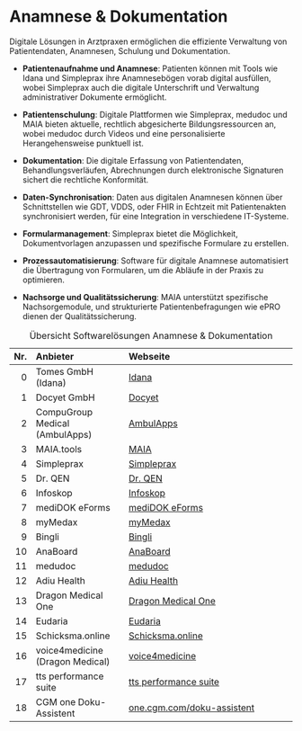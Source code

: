 # Anamnese & Dokumentation

Digitale Lösungen in Arztpraxen ermöglichen die effiziente Verwaltung von Patientendaten, Anamnesen, Schulung und Dokumentation.

- **Patientenaufnahme und Anamnese**: Patienten können mit Tools wie Idana und Simpleprax ihre Anamnesebögen vorab digital ausfüllen, wobei Simpleprax auch die digitale Unterschrift und Verwaltung administrativer Dokumente ermöglicht.
  
- **Patientenschulung**: Digitale Plattformen wie Simpleprax, medudoc und MAIA bieten aktuelle, rechtlich abgesicherte Bildungsressourcen an, wobei medudoc durch Videos und eine personalisierte Herangehensweise punktuell ist.

- **Dokumentation**: Die digitale Erfassung von Patientendaten, Behandlungsverläufen, Abrechnungen durch elektronische Signaturen sichert die rechtliche Konformität.

- **Daten-Synchronisation**: Daten aus digitalen Anamnesen können über Schnittstellen wie GDT, VDDS, oder FHIR in Echtzeit mit Patientenakten synchronisiert werden, für eine Integration in verschiedene IT-Systeme.

- **Formularmanagement**: Simpleprax bietet die Möglichkeit, Dokumentvorlagen anzupassen und spezifische Formulare zu erstellen.

- **Prozessautomatisierung**: Software für digitale Anamnese automatisiert die Übertragung von Formularen, um die Abläufe in der Praxis zu optimieren.

- **Nachsorge und Qualitätssicherung**: MAIA unterstützt spezifische Nachsorgemodule, und strukturierte Patientenbefragungen wie ePRO dienen der Qualitätssicherung.

| Nr. | Anbieter                            | Webseite                                                           |
|----:|:------------------------------------|:-------------------------------------------------------------------|
|  0  | Tomes GmbH (Idana)                  | [Idana](https://www.idana.com)                                     |
|  1  | Docyet GmbH                         | [Docyet](https://www.docyet.com)                                   |
|  2  | CompuGroup Medical (AmbulApps)      | [AmbulApps](https://www.cgm.com/deu_de/produkte/praxissoftware/ambulapps.html) |
|  3  | MAIA.tools                          | [MAIA](https://www.maia.tools)                                     |
|  4  | Simpleprax                          | [Simpleprax](https://www.simpleprax.de)                            |
|  5  | Dr. QEN                             | [Dr. QEN](https://drqen.com/)                                      |
|  6  | Infoskop                            | [Infoskop](http://www.synmedico.de)                                |
|  7  | mediDOK eForms                      | [mediDOK eForms](https://medidok.de/eforms)                        |
|  8  | myMedax                             | [myMedax](http://www.myMedax.de)                                   |
|  9  | Bingli                              | [Bingli](https://www.bingli.eu/de/)                                |
| 10  | AnaBoard                            | [AnaBoard](http://www.anaboard.de)                                 |
| 11  | medudoc                             | [medudoc](https://www.de.medudoc.com/)                             |
| 12  | Adiu Health                         | [Adiu Health](https://www.adiu-health.de)                          |
| 13  | Dragon Medical One                  | [Dragon Medical One](http://nuance.de/gesundheit)                  |
| 14  | Eudaria                             | [Eudaria](https://eudaria.de)                                      |
| 15  | Schicksma.online                    | [Schicksma.online](http://www.msc-it-schuermann.de)                |
| 16  | voice4medicine (Dragon Medical)     | [voice4medicine](https://www.4voice.de/)                           |
| 17  | tts performance suite               | [tts performance suite](https://www.tt-s.com/de/digital-adoption-solutions/loesungen/vitamin-c-fuer-das-gesundheitswesen) |
| 18  | CGM one Doku-Assistent              | [one.cgm.com/doku-assistent](https://one.cgm.com/doku-assistent)        |

: Übersicht Softwarelösungen Anamnese & Dokumentation
